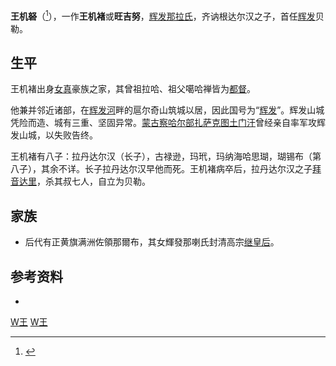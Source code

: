 '''王机砮'''（{{lang-mnc|ᠸᠠᠩᡤᡳᠨᡠ|z=Wangginu}}<ref>{{Cite book|last=佚名|last2=中华书局编|title=《满洲实录·卷1》|publisher=中华书局|year=1986|pages=26|isbn=|url= |ref=harv}}</ref>），一作'''王机褚'''或'''旺吉努'''，[[辉发那拉氏|辉发那拉氏]]，齐讷根达尔汉之子，首任[[辉发|辉发]]贝勒。

==生平==
王机褚出身[[女真|女真]]豪族之家，其曾祖拉哈、祖父噶哈禅皆为[[都督|都督]]。

他兼并邻近诸部，在[[辉发河|辉发河]]畔的扈尔奇山筑城以居，因此国号为“[[辉发|辉发]]”。辉发山城凭险而造、城有三重、坚固异常。[[蒙古|蒙古]][[察哈尔部|察哈尔部]][[圖們_(韃靼)|扎萨克图土门汗]]曾经亲自率军攻辉发山城，以失败告终。

王机褚有八子：拉丹达尔汉（长子），古禄逊，玛玳，玛纳海哈思瑚，瑚锡布（第八子），其余不详。长子拉丹达尔汉早他而死。王机褚病卒后，拉丹达尔汉之子[[拜音达里|拜音达里]]，杀其叔七人，自立为贝勒。

==家族==
*后代有正黄旗满洲佐領那爾布，其女輝發那喇氏封清高宗[[继皇后|继皇后]]。

==参考资料==
*{{Cite web |url= http://www.guoxue.com/shibu/24shi/qingshigao/qsg_223.htm |title= 《清史稿列传十》 |author= [[赵尔巽|赵尔巽]]等 |accessdate= 2011-03-21 |archive-date= 2011-06-09 |archive-url= https://web.archive.org/web/20110609131047/http://www.guoxue.com/shibu/24shi/qingshigao/qsg_223.htm |dead-url= no }}

{{start box}}
{{s-before|首任}}
{{s-title|[[辉发|辉发国主]]|?－?}}
{{s-after|[[拜音达里|拜音达里]]}}
{{end box}}

{{辉发国主世系}}

[[Category:明朝女真人|W王]]
[[Category:辉发那拉氏|W王]]